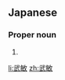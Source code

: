 ==Japanese==
{{ja-kanjitab|たけ|とし}}

===Proper noun===
{{ja-pos|proper|たけとし}}

# {{given name|male|lang=ja|sort=たけとし}}

[[li:武敏]]
[[zh:武敏]]